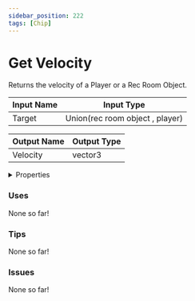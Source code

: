 ```yaml
---
sidebar_position: 222
tags: [Chip]
---
```


# Get Velocity

Returns the velocity of a Player or a Rec Room Object.



| Input Name | Input Type |
|-----------|-----------|
| Target | Union(rec room object , player) |

| Output Name | Output Type |
|-----------|-----------|
| Velocity | vector3 |


<details>
  <summary>Properties</summary>
  <div>
    <div>
    <table>
      <thead>
        <tr>
          <th>Is beta required?</th>
          <th>❌</th>
        </tr>
        <tr>
          <th>Is this chip a trolling risk?</th>
          <th>❌</th>
        </tr>
        <tr>
          <th>Chip UUPD</th>
          <th>0310de62-2ede-4af0-b551-0228290fc54c</th>
        </tr>
      </thead>
    </table>
    </div>
  </div>
</details>

### Uses

None so far!

### Tips

None so far!

### Issues

None so far!